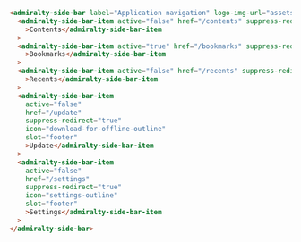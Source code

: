 ```html
<admiralty-side-bar label="Application navigation" logo-img-url="assets/svg/UKHO%20crest.svg">
  <admiralty-side-bar-item active="false" href="/contents" suppress-redirect="true" icon="list-alt-outline"
    >Contents</admiralty-side-bar-item
  >
  <admiralty-side-bar-item active="true" href="/bookmarks" suppress-redirect="true" icon="bookmark-outline"
    >Bookmarks</admiralty-side-bar-item
  >
  <admiralty-side-bar-item active="false" href="/recents" suppress-redirect="true" icon="history"
    >Recents</admiralty-side-bar-item
  >
  <admiralty-side-bar-item
    active="false"
    href="/update"
    suppress-redirect="true"
    icon="download-for-offline-outline"
    slot="footer"
    >Update</admiralty-side-bar-item
  >
  <admiralty-side-bar-item
    active="false"
    href="/settings"
    suppress-redirect="true"
    icon="settings-outline"
    slot="footer"
    >Settings</admiralty-side-bar-item
  >
</admiralty-side-bar>
```

